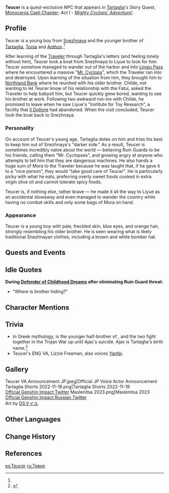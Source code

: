 {{Character Infobox
|type             = Quest NPC
|image            = NPC Teucer.png
|region           = Liyue
|region2          = Snezhnaya
|voiceEN          = [[imdb:nm5213242|Lizzie Freeman]]<ref>Twitter: [https://twitter.com/LizzieRFreeman/status/1336407420868853761 EN VA Self Announcement]</ref>
|voiceCN          = [https://zh.moegirl.org.cn/诺亚(配音演员) Nuoya ({{zh|诺亚}})]<ref>Bilibili: [https://space.bilibili.com/188662 CN VA's Bio]</ref>
|voiceJP          = {{w|Mutsumi Tamura|Mutsumi Tamura ({{ja|田村 睦心}})}}<ref name="JP CV tweet">Twitter: [https://twitter.com/Genshin_7/status/1325740005646430208 JP VA Announcement]</ref>
|voiceKR          = {{w|ko:강시현|Kang Si-hyeon ({{ko|강시현}})}}<ref>Twitter: [https://twitter.com/kkangchoding/status/1346481762000543752 KR VA Self Announcement]</ref>
|sibling          = Tartaglia
|siblingNote      = Older brother
|sibling2         = Tonia
|siblingNote2     = Older sister
|sibling3         = Anthon
|siblingNote3     = Older brother
}}
'''Teucer''' is a quest-exclusive NPC that appears in [[Tartaglia]]'s Story Quest, [[Monoceros Caeli Chapter]]: Act I - ''[[Mighty Cyclops' Adventure!]]''.
<!--
==Location==
<gallery>
NPC Location Teucer.png|Teucer's location
NPC Location Teucer Context.png|Additional context
</gallery>
-->
==Profile==
Teucer is a young boy from [[Snezhnaya]] and the younger brother of [[Tartaglia]], [[Tonia]] and [[Anthon]].<ref name="JP CV tweet" />

After learning of the [[Traveler]] through Tartaglia's letters (and feeling lonely without him), Teucer took a boat from Snezhnaya to Liyue to look for him. Teucer somehow managed to wander out of the harbor and into [[Lingju Pass]] where he encountered a massive "[[Ruin Guard|Mr. Cyclops]]", which the Traveler ran into and destroyed. Upon learning of the situation from him, they brought him to [[Northland Bank]] where he reunited with his older brother. Childe, not wanting to let Teucer know of his relationship with the Fatui, asked the Traveler to help babysit him, but Teucer quickly grew bored, wanting to see his brother at work. Following two awkward run-ins with Childe, he promised to leave when he saw Liyue's "Institute for Toy Research", a facility that [[Il Dottore]] had abandoned. When the visit concluded, Teucer took the boat back to Snezhnaya.

===Personality===
On account of Teucer's young age, Tartaglia dotes on him and tries his best to keep him out of Snezhnaya's "darker side." As a result, Teucer is sometimes incredibly naïve about the world &mdash; believing Ruin Guards to be his friends, calling them "Mr. Cyclopses", and growing angry at anyone who attempts to tell him that they are dangerous machines. He also hands a huge sum of Mora to the Traveler because he was taught that, if he gave it to a "nice person", they would "take good care of Teucer". He is particularly picky with what he eats, preferring overly sweet foods cooked in extra virgin olive oil and cannot tolerate spicy foods.

Teucer is, if nothing else, rather brave &mdash; he made it all the way to Liyue as an accidental stowaway and even managed to wander the country while having no combat skills and only some bags of Mora on hand.

===Appearance===
Teucer is a young boy with pale, freckled skin, blue eyes, and orange hair, strongly resembling his older brother. He is seen wearing what is likely traditional Snezhnayan clothes, including a brown and white bomber hat.

==Quests and Events==
{{Quests and Events}}

==Idle Quotes==
'''During [[Defender of Childhood Dreams]] after eliminating Ruin Guard threat:'''
* "Where is brother hiding?"

==Character Mentions==
{{Character Mentions}}

==Trivia==
* In Greek mythology, {{w|Teucer}} is the younger half-brother of {{w|Ajax the Great|Ajax}}, and the two fight together in the Trojan War up until Ajax's suicide. Ajax is Tartaglia's birth name.<ref name="Tartaglia CS 3">{{Ref/CS|Tartaglia|3}}</ref>
* Teucer's ENG VA, Lizzie Freeman, also voices [[Yanfei]].

==Gallery==
<gallery>
Teucer VA Announcement JP.jpeg|Official JP Voice Actor Announcement
Tartaglia Shorts 2022-11-18.png|Tartaglia Shorts 2022-11-18<br />[https://twitter.com/GenshinImpact/status/1593455216254328832 Official Genshin Impact Twitter]
Maslenitsa 2023.png|Maslenitsa 2023<br>[https://twitter.com/RUGenshinImpact/status/1627519674752671744 Official Genshin Impact Russian Twitter]<br>Art by [https://twitter.com/DSmile9 DSマイル]
</gallery>

==Other Languages==
{{Other Languages
|default_hidden = 1
|en      = Teucer
|zhs     = 托克
|zhs_rm  = Tuōkè
|zht     = 托克
|zht_rm  = Tuōkè
|ja      = テウセル
|ja_rm   = Teuseru
|ko      = 테우세르
|ko_rm   = Teusereu
|es      = Teucer
|fr      = Teucer
|ru      = Тевкр
|th      = Teucer
|vi      = Teucer
|de      = Teucer
|id      = Teucer
|pt      = Teucer
|tr      = Teucer
|it      = Teucer
}}

==Change History==
{{Change History|1.1}}

==References==
{{Reflist|2}}

[[es:Teucer]]
[[ru:Тевкр]]